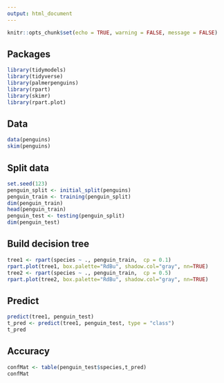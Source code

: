 ```yaml
---
output: html_document
---
```


```r
knitr::opts_chunk$set(echo = TRUE, warning = FALSE, message = FALSE)
```

## Packages

```r
library(tidymodels)
library(tidyverse)
library(palmerpenguins)
library(rpart)
library(skimr)
library(rpart.plot)
```

## Data

```r
data(penguins)
skim(penguins)
```

## Split data

```r
set.seed(123)
penguin_split <- initial_split(penguins)
penguin_train <- training(penguin_split)
dim(penguin_train)
head(penguin_train)
penguin_test <- testing(penguin_split)
dim(penguin_test)
```

## Build decision tree

```r
tree1 <- rpart(species ~ ., penguin_train,  cp = 0.1)
rpart.plot(tree1, box.palette="RdBu", shadow.col="gray", nn=TRUE)
tree2 <- rpart(species ~ ., penguin_train,  cp = 0.5)
rpart.plot(tree2, box.palette="RdBu", shadow.col="gray", nn=TRUE)
```




## Predict

```r
predict(tree1, penguin_test)
t_pred <- predict(tree1, penguin_test, type = "class")
t_pred
```

## Accuracy

```r
confMat <- table(penguin_test$species,t_pred)
confMat
```